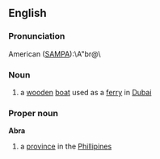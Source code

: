 ==English==
===Pronunciation===
American ([[SAMPA]]):\A"br@\
===Noun===
{{wikipediapar|abra (traditional boat)}}
#a [[wooden]] [[boat]] used as a [[ferry]] in [[Dubai]]
===Proper noun===
{{wikipedia}}
'''Abra'''
#a [[province]] in the [[Phillipines]]